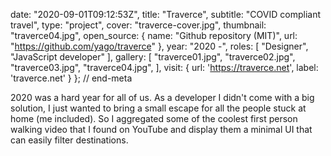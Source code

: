 
  date: "2020-09-01T09:12:53Z",
  title: "Traverce",
  subtitle: "COVID compliant travel",
  type: "project",
  cover: "traverce-cover.jpg",
  thumbnail: "traverce04.jpg",
  open_source: {
    name: "Github repository (MIT)",
    url: "https://github.com/yago/traverce"
  },
  year: "2020 -",
  roles: [
    "Designer",
    "JavaScript developer"
  ],
  gallery: [
    "traverce01.jpg",
    "traverce02.jpg",
    "traverce03.jpg",
    "traverce04.jpg",
  ],
  visit: {
    url: 'https://traverce.net',
    label: 'traverce.net'
  }
}; // end-meta

2020 was a hard year for all of us. As a developer I didn't come with a big solution, I just wanted to bring a small escape for all the people stuck at home (me included). So I aggregated some of the coolest first person walking video that I found on YouTube and display them a minimal UI that can easily filter destinations.
